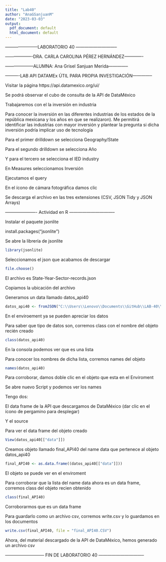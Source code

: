 ```yaml
---
title: "Lab40"
author: "AnaGSanjuanM"
date: "2023-03-03"
output:
  pdf_document: default
  html_document: default
---
```


-----------------------LABORATORIO 40 -----------------------------

-------------------DRA. CARLA CAROLINA PÉREZ HERNÁNDEZ-------------

--------------------ALUMNA: Ana Grisel Sanjuan Merida--------------

----------LAB API DATAMEx ÚTIL PARA PROPIA INVESTIGACIÓN--------------

Visitar la página https://api.datamexico.org/ui/

Se podrá observar el cubo de consulta de la API de DataMéxico

Trabajaremos con el la inversión en industria

Para conocer la inversión en las diferentes industrias de los estados de la república mexicana y los años en que se realizaron). Me permitirá identificar las industrias con mayor inversión y plantear la pregunta si dicha inversión podría implicar uso de tecnología

Para el primer drilldown se selecciona Geography/State

Para el segundo drilldown se selecciona Año

Y para el tercero se selecciona el IED industry

En Measures seleccionamos Inversión

Ejecutamos el query

En el ícono de cámara fotográfica damos clic

Se descarga el archivo en las tres extensiones (CSV, JSON Tidy y JSON Arrays)

---------------------- Actividad en R --------------------------------

Instalar el paquete jsonlite

install.packages("jsonlite")

Se abre la librería de jsonlite
```r
library(jsonlite)
```

Seleccionamos el json que acabamos de descargar
```r
file.choose()
```
El archivo es State-Year-Sector-records.json


Copiamos la ubicación del archivo

Generamos un data llamado datos_api40
```r
datos_api40 <- fromJSON("C:\\Users\\Lenovo\\Documents\\GitHub\\LAB-40\\L40 Input\\State-Year-Sector-records.json")
```
En el enviroement ya se pueden apreciar los datos

Para saber que tipo de datos son, corremos class con el nombre del objeto recién creado
```r
class(datos_api40)
```
En la consola podemos ver que es una lista

Para conocer los nombres de dicha lista, corremos names del objeto
```r
names(datos_api40)
```

Para corroborar, damos doble clic en el objeto que esta en el Enviroment

Se abre nuevo Script y podemos ver los names

Tengo dos: 

El data frame de la API que descargamos de DataMéxico (dar clic en el ícono de pergamino para desplegar)

Y el source


Para ver el data frame del objeto creado
```r
View(datos_api40[["data"]])
```

Creamos objeto llamado final_API40 del name data que pertenece al objeto datos_api40
```r
final_API40 <- as.data.frame((datos_api40[["data"]]))
```

El objeto se puede ver en el enviroment

Para corroborar que la lista del name data ahora es un data frame, corremos class del objeto recien obtenido
```r
class(final_API40)
```
Corroborarmos que es un data frame

Para guardarlo como un archivo csv, corremos write.csv y lo guardamos en los documentos
```r
write.csv(final_API40, file = "final_API40.CSV")
```
Ahora, del material descargado de la API de DataMéxico, hemos generado un archivo csv


--------------------------- FIN DE LABORATORIO 40 --------------------------------